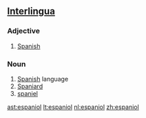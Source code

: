 ==[[Interlingua]]==

===Adjective===
{{infl|ia|adjective}}

# [[Spanish]]

===Noun===
{{infl|ia|noun}}

# [[Spanish]] language
# [[Spaniard]]
# [[spaniel]]

[[ast:espaniol]]
[[lt:espaniol]]
[[nl:espaniol]]
[[zh:espaniol]]